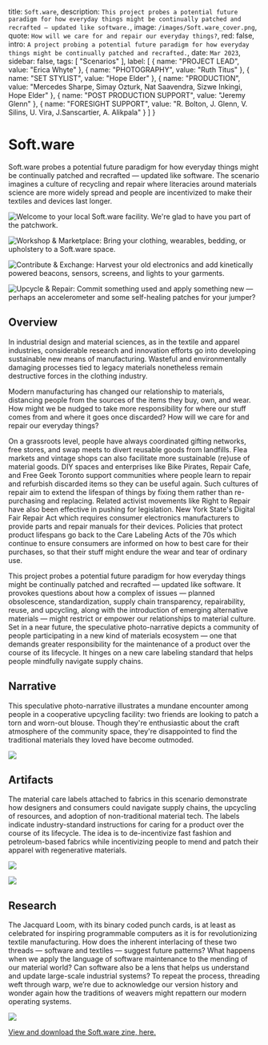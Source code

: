 
  title: `Soft.ware`,
  description: `This project probes a potential future paradigm for how everyday things might be continually patched and recrafted — updated like software.`,
  image: `/images/Soft.ware_cover.png`,
  quote: `How will we care for and repair our everyday things?`,
  red: false,
  intro: `A project probing a potential future paradigm for how everyday things might be continually patched and recrafted.`,
  date: `Mar 2023`,
  sidebar: false,
  tags: [
    "Scenarios"
  ], 
  label: [ { name: "PROJECT LEAD", value: "Erica Whyte" }, { name: "PHOTOGRAPHY", value: "Ruth Titus" }, { name: "SET STYLIST", value: "Hope Elder" }, { name: "PRODUCTION", value: "Mercedes Sharpe, Simay Ozturk, Nat Saavendra, Sizwe Inkingi, Hope Elder" }, { name: "POST PRODUCTION SUPPORT", value: "Jeremy Glenn" }, { name: "FORESIGHT SUPPORT", value: "R. Bolton, J. Glenn, V. Silins, U. Vira, J.Sanscartier, A. Alikpala" } ] }

# Soft.ware

<Label meta={meta} />

Soft.ware probes a potential future paradigm for how everyday things might be continually patched and recrafted — updated like software. The scenario imagines a culture of recycling and repair where literacies around materials science are more widely spread and people are incentivized to make their textiles and devices last longer.

![Welcome to your local Soft.ware facility. We're glad to have you part of the patchwork.](/images/UPDATE_1_Software_Cover_Photo.png)

![Workshop & Marketplace: Bring your clothing, wearables, bedding, or upholstery to a Soft.ware space.](/images/3.Filmic.png) 

![Contribute & Exchange: Harvest your old electronics and add kinetically powered beacons, sensors, screens, and lights to your garments.](/images/4.Filmic.png) 

![Upcycle & Repair: Commit something used and apply something new — perhaps an accelerometer and some self-healing patches for your jumper?](/images/UPDATE_5_Filmic.png)

## Overview

In industrial design and material sciences, as in the textile and apparel industries, considerable research and innovation efforts go into developing sustainable new means of manufacturing. Wasteful and environmentally damaging processes tied to legacy materials nonetheless remain destructive forces in the clothing industry.

Modern manufacturing has changed our relationship to materials, distancing people from the sources of the items they buy, own, and wear. How might we be nudged to take more responsibility for where our stuff comes from and where it goes once discarded? How will we care for and repair our everyday things?

On a grassroots level, people have always coordinated gifting networks, free stores, and swap meets to divert reusable goods from landfills. Flea markets and vintage shops can also facilitate more sustainable (re)use of material goods. DIY spaces and enterprises like Bike Pirates, Repair Cafe, and Free Geek Toronto support communities where people learn to repair and refurbish discarded items so they can be useful again. Such cultures of repair aim to extend the lifespan of things by fixing them rather than re-purchasing and replacing. Related activist movements like Right to Repair have also been effective in pushing for legislation. New York State's Digital Fair Repair Act which requires consumer electronics manufacturers to provide parts and repair manuals for their devices. Policies that protect product lifespans go back to the Care Labeling Acts of the 70s which continue to ensure consumers are informed on how to best care for their purchases, so that their stuff might endure the wear and tear of ordinary use.

This project probes a potential future paradigm for how everyday things might be continually patched and recrafted — updated like software. It provokes questions about how a complex of issues — planned obsolescence, standardization, supply chain transparency, repairability, reuse, and upcycling, along with the introduction of emerging alternative materials — might restrict or empower our relationships to material culture. Set in a near future, the speculative photo-narrative depicts a community of people participating in a new kind of materials ecosystem — one that demands greater responsibility for the maintenance of a product over the course of its lifecycle. It hinges on a new care labeling standard that helps people mindfully navigate supply chains. 

## Narrative

This speculative photo-narrative illustrates a mundane encounter among people in a cooperative upcycling facility: two friends are looking to patch a torn and worn-out blouse. Though they're enthusiastic about the craft atmosphere of the community space, they're disappointed to find the traditional materials they loved have become outmoded. 

![](/images/6.Narrative.png)

## Artifacts

The material care labels attached to fabrics in this scenario demonstrate how designers and consumers could navigate supply chains, the upcycling of resources, and adoption of non-traditional material tech. The labels indicate industry-standard instructions for caring for a product over the course of its lifecycle. The idea is to de-incentivize fast fashion and petroleum-based fabrics while incentivizing people to mend and patch their apparel with regenerative materials.

![](/images/2.Labellegend.png)

![](/images/3.Attachmentinstructions.png)

## Research

The Jacquard Loom, with its binary coded punch cards, is at least as celebrated for inspiring programmable computers as it is for revolutionizing textile manufacturing. How does the inherent interlacing of these two threads — software and textiles — suggest future patterns? What happens when we apply the language of software maintenance to the mending of our material world? Can software also be a lens that helps us understand and update large-scale industrial systems? To repeat the process, threading weft through warp, we’re due to acknowledge our version history and wonder again how the traditions of weavers might repattern our modern operating systems. 

![](/images/8.Computerchip.jpg)

[View and download the Soft.ware zine, here.](https://indd.adobe.com/view/41334d0c-d76a-4213-8886-8c1f02ea0610)

                   
